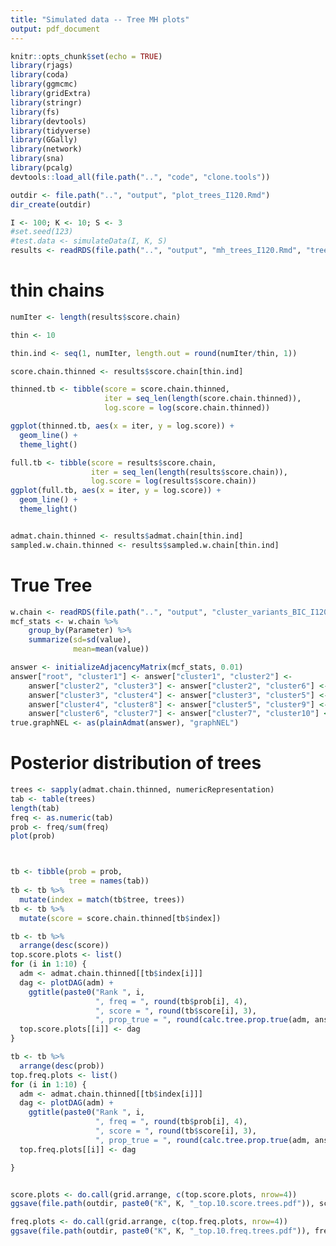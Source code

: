 ```yaml
---
title: "Simulated data -- Tree MH plots"
output: pdf_document
---
```


```r
knitr::opts_chunk$set(echo = TRUE)
library(rjags)
library(coda)
library(ggmcmc)
library(gridExtra)
library(stringr)
library(fs)
library(devtools)
library(tidyverse)
library(GGally)
library(network)
library(sna)
library(pcalg)
devtools::load_all(file.path("..", "code", "clone.tools"))

outdir <- file.path("..", "output", "plot_trees_I120.Rmd")
dir_create(outdir)
```

```r
I <- 100; K <- 10; S <- 3
#set.seed(123)
#test.data <- simulateData(I, K, S)
results <- readRDS(file.path("..", "output", "mh_trees_I120.Rmd", "trees_50k_notThinned_K10.rds"))
```

# thin chains

```r
numIter <- length(results$score.chain)

thin <- 10

thin.ind <- seq(1, numIter, length.out = round(numIter/thin, 1))

score.chain.thinned <- results$score.chain[thin.ind]

thinned.tb <- tibble(score = score.chain.thinned, 
                     iter = seq_len(length(score.chain.thinned)),
                     log.score = log(score.chain.thinned))

ggplot(thinned.tb, aes(x = iter, y = log.score)) +
  geom_line() +
  theme_light()

full.tb <- tibble(score = results$score.chain, 
                  iter = seq_len(length(results$score.chain)),
                  log.score = log(results$score.chain))
ggplot(full.tb, aes(x = iter, y = log.score)) +
  geom_line() +
  theme_light()


admat.chain.thinned <- results$admat.chain[thin.ind]
sampled.w.chain.thinned <- results$sampled.w.chain[thin.ind]
```


# True Tree
```r
w.chain <- readRDS(file.path("..", "output", "cluster_variants_BIC_I120.Rmd", "K10_w_chain_relabeled.rds"))
mcf_stats <- w.chain %>%
    group_by(Parameter) %>%
    summarize(sd=sd(value),
              mean=mean(value))

answer <- initializeAdjacencyMatrix(mcf_stats, 0.01)
answer["root", "cluster1"] <- answer["cluster1", "cluster2"] <-
    answer["cluster2", "cluster3"] <- answer["cluster2", "cluster6"] <-
    answer["cluster3", "cluster4"] <- answer["cluster3", "cluster5"] <-
    answer["cluster4", "cluster8"] <- answer["cluster5", "cluster9"] <-
    answer["cluster6", "cluster7"] <- answer["cluster7", "cluster10"] <- 1
true.graphNEL <- as(plainAdmat(answer), "graphNEL")


```

# Posterior distribution of trees

```r
trees <- sapply(admat.chain.thinned, numericRepresentation)
tab <- table(trees)
length(tab)
freq <- as.numeric(tab)
prob <- freq/sum(freq)
plot(prob)



tb <- tibble(prob = prob,
             tree = names(tab))
tb <- tb %>%
  mutate(index = match(tb$tree, trees)) 
tb <- tb %>%
  mutate(score = score.chain.thinned[tb$index])

tb <- tb %>%
  arrange(desc(score))
top.score.plots <- list()
for (i in 1:10) {
  adm <- admat.chain.thinned[[tb$index[i]]]
  dag <- plotDAG(adm) + 
    ggtitle(paste0("Rank ", i, 
                   ", freq = ", round(tb$prob[i], 4),
                   ", score = ", round(tb$score[i], 3),
                   ", prop_true = ", round(calc.tree.prop.true(adm, answer), 2)))
  top.score.plots[[i]] <- dag
}

tb <- tb %>%
  arrange(desc(prob))
top.freq.plots <- list()
for (i in 1:10) {
  adm <- admat.chain.thinned[[tb$index[i]]]
  dag <- plotDAG(adm) + 
    ggtitle(paste0("Rank ", i, 
                   ", freq = ", round(tb$prob[i], 4),
                   ", score = ", round(tb$score[i], 3),
                   ", prop_true = ", round(calc.tree.prop.true(adm, answer), 2)))
  top.freq.plots[[i]] <- dag

}


score.plots <- do.call(grid.arrange, c(top.score.plots, nrow=4))
ggsave(file.path(outdir, paste0("K", K, "_top.10.score.trees.pdf")), score.plots, width = 15, height = 20)

freq.plots <- do.call(grid.arrange, c(top.freq.plots, nrow=4))
ggsave(file.path(outdir, paste0("K", K, "_top.10.freq.trees.pdf")), freq.plots, width = 15, height = 20)
```